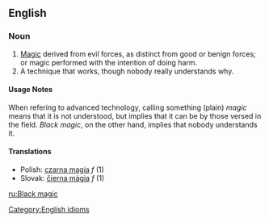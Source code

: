 ==English==

===Noun===
# [[Magic]] derived from evil forces, as distinct from good or benign forces; or magic performed with the intention of doing harm.
# A technique that works, though nobody really understands why.

====Usage Notes====
When refering to advanced technology, calling something (plain) ''magic'' means that it is not understood, but implies that it can be by those versed in the field.  ''Black magic'', on the other hand, implies that nobody understands it.

==== Translations ====
*Polish: [[czarna magia]] ''f'' (1)
*Slovak: [[čierna mágia]] ''f'' (1)

[[Category:English idioms]]

[[ru:Black magic]]